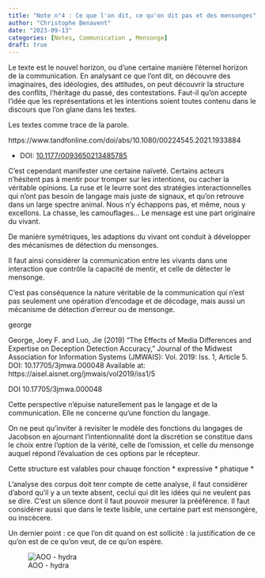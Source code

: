 ```yaml
---
title: "Note n°4 : Ce que l'on dit, ce qu'on dit pas et des mensonges"
author: "Christophe Benavent"
date: "2023-09-13"
categories: [Notes, Communication , Mensonge]
draft: true
---
```


Le texte est le nouvel horizon, ou d'une certaine manière l'éternel horizon de la communication. En analysant ce que l'ont dit, on découvre des imaginaires, des idéologies, des attitudes, on peut découvrir la structure des conflits, l'héritage du passé, des contestations. Faut-il qu'on accepte l'idée que les représentations et les intentions soient toutes contenu dans le discours que l'on glane dans les textes.

Les textes comme trace de la parole.

https://www.tandfonline.com/doi/abs/10.1080/00224545.2021.1933884

-   DOI: [10.1177/0093650213485785](http://dx.doi.org/10.1177/0093650213485785)

C'est cependant manifester une certaine naïveté. Certains acteurs n'hésitent pas à mentir pour tromper sur les intentions, ou cacher la véritable opinions. La ruse et le leurre sont des stratégies interactionnelles qui n'ont pas besoin de langage mais juste de signaux, et qu'on retrouve dans un large spectre animal. Nous n'y échappons pas, et même, nous y excellons. La chasse, les camouflages... Le mensage est une part originaire du vivant.

De manière symétriques, les adaptions du vivant ont conduit à développer des mécanismes de détection du mensonges.

Il faut ainsi considérer la communication entre les vivants dans une interaction que contrôle la capacité de mentir, et celle de détecter le mensonge.

C'est pas conséquence la nature véritable de la communication qui n'est pas seulement une opération d'encodage et de décodage, mais aussi un mécanisme de détection d'erreur ou de mensonge.

george

George, Joey F. and Luo, Jie (2019) "The Effects of Media Differences and Expertise on Deception Detection Accuracy," Journal of the Midwest Association for Information Systems (JMWAIS): Vol. 2019: Iss. 1, Article 5. DOI: 10.17705/3jmwa.000048 Available at: https://aisel.aisnet.org/jmwais/vol2019/iss1/5

DOI 10.17705/3jmwa.000048

Cette perspective n'épuise naturellement pas le langage et de la communication. Elle ne concerne qu'une fonction du langage.

On ne peut qu'inviter à revisiter le modèle des fonctions du langages de Jacobson en ajournant l'intentionnalité dont la discrétion se constitue dans le choix entre l'option de la vérité, celle de l'omission, et celle du mensonge auquel répond l'évaluation de ces options par le récepteur.

Cette structure est valables pour chauqe fonction \* expressive \* phatique \*

L'analyse des corpus doit tenr compte de cette analyse, il faut considérer d'abord qu'il y a un texte absent, ceclui qui dit les idées qui ne veulent pas se dire. C'est un silence dont il faut pouvoir mesurer la prééférence. Il faut considérer aussi que dans le texte lisible, une certaine part est mensongère, ou inscècere.

Un dernier point : ce que l'on dit quand on est sollicité : la justification de ce qu'on est de ce qu'on veut, de ce qu'on espère.

![AOO - hydra](AOO.jpg)
